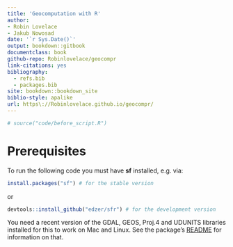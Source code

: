 ```yaml
--- 
title: 'Geocomputation with R'
author:
- Robin Lovelace
- Jakub Nowosad
date: '`r Sys.Date()`'
output: bookdown::gitbook
documentclass: book
github-repo: Robinlovelace/geocompr
link-citations: yes
bibliography:
  - refs.bib
  - packages.bib
site: bookdown::bookdown_site
biblio-style: apalike
url: https\://Robinlovelace.github.io/geocompr/
---
```


```r
# source("code/before_script.R")
```

# Prerequisites {-}

To run the following code you must have **sf** installed, e.g. via:

```r
install.packages("sf") # for the stable version
```

or

```r
devtools::install_github("edzer/sfr") # for the development version
```

You need a recent version of the GDAL, GEOS, Proj.4 and UDUNITS libraries installed for this to work on Mac and Linux. See the package's [README](https://github.com/edzer/sfr) for information on that.

